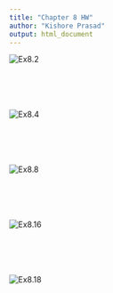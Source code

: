 ```yaml
---
title: "Chapter 8 HW"
author: "Kishore Prasad"
output: html_document
---
```



![Ex8.2](https://raw.githubusercontent.com/kishkp/CUNY-StatsAndProb/master/images/Ex8.2.png)
\
\




\
\
\
![Ex8.4](https://raw.githubusercontent.com/kishkp/CUNY-StatsAndProb/master/images/Ex8.4.png)
\
\




\
\
\
![Ex8.8](https://raw.githubusercontent.com/kishkp/CUNY-StatsAndProb/master/images/Ex8.8.png)
\
\




\
\
\
![Ex8.16](https://raw.githubusercontent.com/kishkp/CUNY-StatsAndProb/master/images/Ex8.16.png)
\
\




\
\
\
![Ex8.18](https://raw.githubusercontent.com/kishkp/CUNY-StatsAndProb/master/images/Ex8.18.png)
\
\




\
\
\
